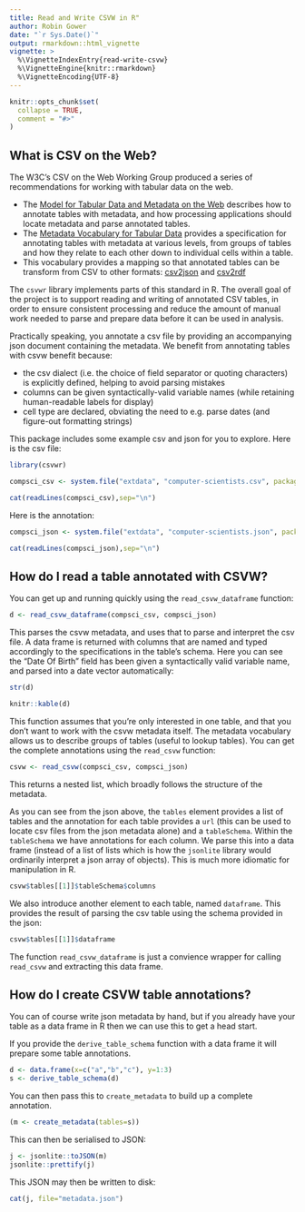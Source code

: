 ```yaml
---
title: Read and Write CSVW in R"
author: Robin Gower
date: "`r Sys.Date()`"
output: rmarkdown::html_vignette
vignette: >
  %\VignetteIndexEntry{read-write-csvw}
  %\VignetteEngine{knitr::rmarkdown}
  %\VignetteEncoding{UTF-8}
---
```


```r
knitr::opts_chunk$set(
  collapse = TRUE,
  comment = "#>"
)
```


## What is CSV on the Web?

The W3C's CSV on the Web Working Group produced a series of recommendations for working with tabular data on the web.

- The [Model for Tabular Data and Metadata on the Web](https://w3c.github.io/csvw/syntax/) describes how to annotate tables with metadata, and how processing applications should locate metadata and parse annotated tables.
- The [Metadata Vocabulary for Tabular Data](https://w3c.github.io/csvw/metadata/) provides a specification for annotating tables with metadata at various levels, from groups of tables and how they relate to each other down to individual cells within a table. 
- This vocabulary provides a mapping so that annotated tables can be transform from CSV to other formats: [csv2json](https://w3c.github.io/csvw/csv2json/) and [csv2rdf](https://w3c.github.io/csvw/csv2rdf/)

The `csvwr` library implements parts of this standard in R. The overall goal of the project is to support reading and writing of annotated CSV tables, in order to ensure consistent processing and reduce the amount of manual work needed to parse and prepare data before it can be used in analysis.

Practically speaking, you annotate a csv file by providing an accompanying json document containing the metadata. We benefit from annotating tables with csvw benefit because:

- the csv dialect (i.e. the choice of field separator or quoting characters) is explicitly defined, helping to avoid parsing mistakes
- columns can be given syntactically-valid variable names (while retaining human-readable labels for display)
- cell type are declared, obviating the need to e.g. parse dates (and figure-out formatting strings)

This package includes some example csv and json for you to explore. Here is the csv file:

```r
library(csvwr)

compsci_csv <- system.file("extdata", "computer-scientists.csv", package = "csvwr", mustWork = TRUE)

cat(readLines(compsci_csv),sep="\n")
```

Here is the annotation:

```r
compsci_json <- system.file("extdata", "computer-scientists.json", package = "csvwr", mustWork = TRUE)

cat(readLines(compsci_json),sep="\n")
```

## How do I read a table annotated with CSVW?

You can get up and running quickly using the `read_csvw_dataframe` function:

```r
d <- read_csvw_dataframe(compsci_csv, compsci_json)
```


This parses the csvw metadata, and uses that to parse and interpret the csv file. A data frame is returned with columns that are named and typed accordingly to the specifications in the table's schema. Here you can see the "Date Of Birth" field has been given a syntactically valid variable name, and parsed into a date vector automatically:

```r
str(d)

knitr::kable(d)
```


This function assumes that you're only interested in one table, and that you don't want to work with the csvw metadata itself. The metadata vocabulary allows us to describe groups of tables (useful to lookup tables). You can get the complete annotations using the `read_csvw` function:

```r
csvw <- read_csvw(compsci_csv, compsci_json)
```

This returns a nested list, which broadly follows the structure of the metadata.

As you can see from the json above, the `tables` element provides a list of tables and the annotation for each table provides a `url` (this can be used to locate csv files from the json metadata alone) and a `tableSchema`. Within the `tableSchema` we have annotations for each column. We parse this into a data frame (instead of a list of lists which is how the `jsonlite` library would ordinarily interpret a json array of objects). This is much more idiomatic for manipulation in R.

```r
csvw$tables[[1]]$tableSchema$columns
```

We also introduce another element to each table, named `dataframe`. This provides the result of parsing the csv table using the schema provided in the json:

```r
csvw$tables[[1]]$dataframe
```

The function `read_csvw_dataframe` is just a convience wrapper for calling `read_csvw` and extracting this data frame.

## How do I create CSVW table annotations?

You can of course write json metadata by hand, but if you already have your table as a data frame in R then we can use this to get a head start.

If you provide the `derive_table_schema` function with a data frame it will prepare some table annotations.

```r
d <- data.frame(x=c("a","b","c"), y=1:3)
s <- derive_table_schema(d)
```

You can then pass this to `create_metadata` to build up a complete annotation.

```r
(m <- create_metadata(tables=s))
```

This can then be serialised to JSON:

```r
j <- jsonlite::toJSON(m)
jsonlite::prettify(j)
```


This JSON may then be written to disk:

```r
cat(j, file="metadata.json")
```
